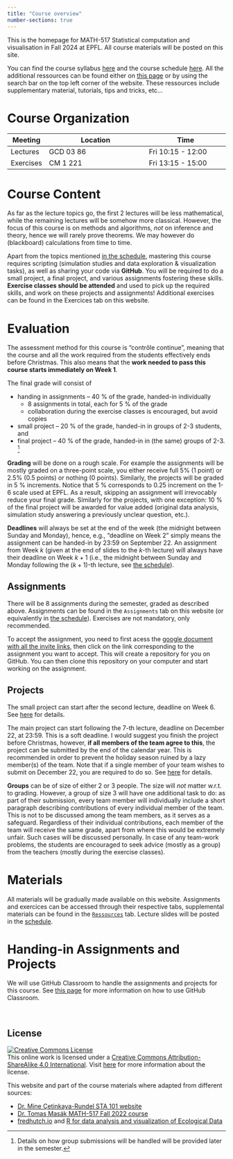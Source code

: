```yaml
---
title: "Course overview"
number-sections: true
---
```


This is the homepage for MATH-517 Statistical computation and visualisation in Fall 2024 at EPFL. All course materials will be posted on this site.

You can find the course syllabus [here](/course-syllabus.qmd) and the course schedule [here](/). All the additional ressources can be found either on [this page](resources/resources.qmd) or by using the search bar on the top left corner of the website. These ressources include supplementary material, tutorials, tips and tricks, etc...




# Course Organization

| Meeting   | Location                       | Time                     |
|-----------|--------------------------------|--------------------------|
| Lectures  | GCD 03 86                      | Fri 10:15 - 12:00        |
| Exercises | CM 1 221                       | Fri 13:15 - 15:00        |



# Course Content

As far as the lecture topics go, the first 2 lectures will be less mathematical, while the remaining lectures will be somehow more classical. However, the focus of this course is on methods and algorithms, *not* on inference and theory, hence we will rarely prove theorems. We may however do (blackboard) calculations from time to time.

Apart from the topics mentioned [in the schedule](index.qmd), mastering this course requires scripting (simulation studies and data exploration & visualization tasks), as well as sharing your code via **GitHub**. You will be required to do a small project, a final project, and various assignments fostering these skills. **Exercise classes should be attended** and used to pick up the required skills, and work on these projects and assignments! Additional exercises can be found in the Exercices tab on this website.

# Evaluation

The assessment method for this course is "contrôle continue", meaning that the course and all the work required from the students effectively ends before Christmas. This also means that the **work needed to pass this course starts immediately on Week 1**.

The final grade will consist of

* handing in assignments -- 40 % of the grade, handed-in individually
    - 8 assignments in total, each for 5 % of the grade
    - collaboration during the exercise classes is encouraged, but avoid copies
* small project -- 20 % of the grade, handed-in in groups of 2-3 students, and
* final project -- 40 % of the grade, handed-in in (the same) groups of 2-3. [^1]

**Grading** will be done on a rough scale. For example the assignments will be mostly graded on a three-point scale, you either receive full 5% (1 point) or 2.5% (0.5 points) or nothing (0 points). Similarly, the projects will be graded in 5 % increments. Notice that 5 % corresponds to 0.25 increment on the 1-6 scale used at EPFL. As a result, skipping an assignment will irrevocably reduce your final grade. Similarly for the projects, with one exception: 10 % of the final project will be awarded for value added (original data analysis, simulation study answering a previously unclear question, etc.).

**Deadlines** will always be set at the end of the week (the midnight between Sunday and Monday), hence, e.g., "deadline on Week 2" simply means the assignment can be handed-in by 23:59 on September 22. An assignment from Week $k$ (given at the end of slides to the $k$-th lecture) will always have their deadline on Week $k+1$ (i.e., the midnight between Sunday and Monday following the $(k+1)$-th lecture, see [the schedule](index.qmd)).

## Assignments

There will be 8 assignments during the semester, graded as described above. Assignments can be found in the `Assignments` tab on this website (or equivalently in [the schedule](index.qmd)). Exercises are not mandatory, only recommended.  

::: callout-info
To accept the assignment, you need to first acess the [google document with all the invite links](https://docs.google.com/document/d/1DiMi9qyrjFnK8nchuEPGcRTUJaZuAPdara2BkZhG258/edit?usp=sharing), then click on the link corresponding to the assignment you want to accept. This will create a repository for you on GitHub. You can then clone this repository on your computer and start working on the assignment.
:::


## Projects

The small project can start after the second lecture, deadline on Week 6. See [here](projects/project-01.qmd) for details.


The main project can start following the $7$-th lecture, deadline on December 22, at 23:59. This is a soft deadline. I would suggest you finish the project before Christmas, however, **if all members of the team agree to this**, the project can be submitted by the end of the calendar year. This is recommended in order to prevent the holiday season ruined by a lazy member(s) of the team. Note that if a single member of your team wishes to submit on December 22, you are required to do so. See [here](projects/project-02.qmd) for details.


<a name="groups"></a>
**Groups** can be of size of either 2 or 3 people. The size will *not* matter w.r.t. to grading. However, a group of size 3 will have one additional task to do: as part of their submission, every team member will individually include a short paragraph describing contributions of every individual member of the team. This is not to be discussed among the team members, as it serves as a safeguard. Regardless of their individual contributions, each member of the team will receive the same grade, apart from where this would be extremely unfair. Such cases will be discussed personally. In case of any team-work problems, the students are encouraged to seek advice (mostly as a group) from the teachers (mostly during the exercise classes).

<!-- # Grade Calculation

Your submissions will receive a grade on the percentage scale of the final grade, e.g. the assignments will be awarded either 0 and 5 points, the small project between 0 and 20 points (mostly 0, 5, 10, 15 or 20), and the final project between 0 and 40 points (again, mostly divisible by 5). Let $a_1,\ldots,a_8$ denote points you receive from the assignments, $s$ points received for the small project, and $p$ be the final project points. The final grade will be calculated as
$$
1 + \frac{5}{100}\left(\sum_{j=1}^8 a_j + s + p \right)
$$
which gives the best possible grade
```r
a <- rep(5,8)
s <- 20
p <- 40
1 + 5/100*(sum(a) + s + p)
```
-->

# Materials

All materials will be gradually made available on this website. Assignments and exercices can be accessed through their respective tabs, supplemental materials can be found in the [`Ressources`](resources/resources.qmd) tab. Lecture slides will be posted in the [schedule](index.qmd).


# Handing-in Assignments and Projects

We will use GitHub Classroom to handle the assignments and projects for this course. See [this page](resources/tutorials/github_classroom.qmd) for more information on how to use GitHub Classroom.


<br>

## **License**

[![Creative Commons License](https://licensebuttons.net/l/by-sa/4.0/88x31.png){alt="Creative Commons License"}](https://creativecommons.org/licenses/by-sa/4.0/)\
This online work is licensed under a [Creative Commons Attribution-ShareAlike 4.0 International](https://creativecommons.org/licenses/by-sa/4.0/). Visit [here](https://github.com/dukestatsciintrods/blob/master/LICENSE.md) for more information about the license.

This website and part of the course materials where adapted from different sources:

- [Dr. Mine Çetinkaya-Rundel STA 101 website](https://sta101-f23.github.io/course-overview.html)
- [Dr. Tomas Masák MATH-517 Fall 2022 course](https://github.com/TMasak/StatComp)
- [fredhutch.io](https://fredhutchio.github.io/r_intro/) and [R for data analysis and visualization of Ecological Data](https://datacarpentry.org/R-ecology-lesson/instructor/aio.html)


[^1]: Details on how group submissions will be handled will be provided later in the semester.

